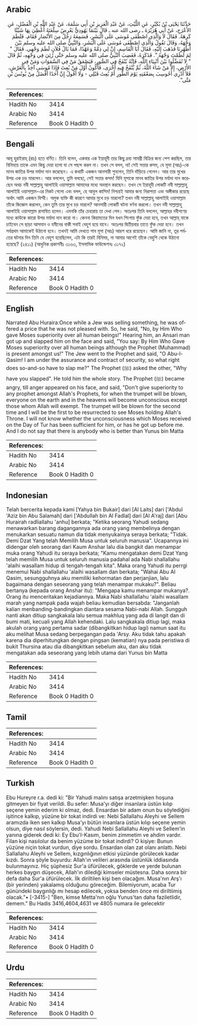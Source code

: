## Arabic


<div dir="rtl" lang="ar" style={{fontSize:'larger',backgroundColor:'#f8f9fa',padding:20}}>
حَدَّثَنَا يَحْيَى بْنُ بُكَيْرٍ، عَنِ اللَّيْثِ، عَنْ عَبْدِ الْعَزِيزِ بْنِ أَبِي سَلَمَةَ، عَنْ عَبْدِ اللَّهِ بْنِ الْفَضْلِ، عَنِ الأَعْرَجِ، عَنْ أَبِي هُرَيْرَةَ ـ رضى الله عنه ـ قَالَ بَيْنَمَا يَهُودِيٌّ يَعْرِضُ سِلْعَتَهُ أُعْطِيَ بِهَا شَيْئًا كَرِهَهُ‏.‏ فَقَالَ لاَ وَالَّذِي اصْطَفَى مُوسَى عَلَى الْبَشَرِ، فَسَمِعَهُ رَجُلٌ مِنَ الأَنْصَارِ فَقَامَ، فَلَطَمَ وَجْهَهُ، وَقَالَ تَقُولُ وَالَّذِي اصْطَفَى مُوسَى عَلَى الْبَشَرِ، وَالنَّبِيُّ صلى الله عليه وسلم بَيْنَ أَظْهُرِنَا فَذَهَبَ إِلَيْهِ، فَقَالَ أَبَا الْقَاسِمِ، إِنَّ لِي ذِمَّةً وَعَهْدًا، فَمَا بَالُ فُلاَنٍ لَطَمَ وَجْهِي‏.‏ فَقَالَ ‏"‏ لِمَ لَطَمْتَ وَجْهَهُ ‏"‏‏.‏ فَذَكَرَهُ، فَغَضِبَ النَّبِيُّ صلى الله عليه وسلم حَتَّى رُئِيَ فِي وَجْهِهِ، ثُمَّ قَالَ ‏"‏ لاَ تُفَضِّلُوا بَيْنَ أَنْبِيَاءِ اللَّهِ، فَإِنَّهُ يُنْفَخُ فِي الصُّورِ، فَيَصْعَقُ مَنْ فِي السَّمَوَاتِ وَمَنْ فِي الأَرْضِ، إِلاَّ مَنْ شَاءَ اللَّهُ، ثُمَّ يُنْفَخُ فِيهِ أُخْرَى، فَأَكُونُ أَوَّلَ مَنْ بُعِثَ فَإِذَا مُوسَى آخِذٌ بِالْعَرْشِ، فَلاَ أَدْرِي أَحُوسِبَ بِصَعْقَتِهِ يَوْمَ الطُّورِ أَمْ بُعِثَ قَبْلِي -‏ وَلَا أَقُولُ إِنَّ أَحَدًا أَفْضَلُ مِنْ يُونُسَ بْنِ مَتَّى"‏‏.‏
</div>
<div style={{backgroundColor:'#f8f9fa',padding:20, marginBottom: 10}}><table> <thead> <tr> <th>References:</th> <th></th> </tr> </thead> <tbody><tr><td>Hadith No</td><td>3414</td></tr><tr><td>Arabic No</td><td>3414</td></tr><tr><td>Reference</td><td>Book 0 Hadith 0</td></tr></tbody></table></div>

## Bengali


<div dir="ltr" lang="bn" style={{fontSize:'larger',backgroundColor:'#f8f9fa',padding:20}}>
আবূ হুরাইরাহ্ (রাঃ) হতে বর্ণিত। তিনি বলেন, একবার এক ইয়াহূদী তার কিছু দ্রব্য সামগ্রী বিক্রির জন্য পেশ করছিল, তার বিনিময়ে তাকে এমন কিছু দেয়া হলো যা সে পছন্দ করল না। তখন সে বলল, না! সেই সত্তার কসম, যে মূসা (আঃ)-কে মানব জাতির উপর মর্যাদা দান করেছেন। এ কথাটি একজন আনসারী শুনলেন, তিনি দাঁড়িয়ে গেলেন। আর তার মুখের উপর এক চড় মারলেন। আর বললেন, তুমি বলছো, সেই সত্তার কসম! যিনি মূসাকে মানব জাতির উপর মর্যাদা দান করেছেন অথচ নবী সাল্লাল্লাহু আলাইহি ওয়াসাল্লাম আমাদের মধ্যে অবস্থান করছেন। তখন সে ইয়াহূদী লোকটি নবী সাল্লাল্লাহু আলাইহি ওয়াসাল্লাম-এর নিকট গেলো এবং বলল, হে আবুল কাসিম! নিশ্চয়ই আমার জন্য নিরাপত্তা এবং অঙ্গীকার রয়েছে অর্থাৎ আমি একজন যিম্মী। অমুক ব্যক্তি কী কারণে আমার মুখে চড় মারলো? তখন নবী সাল্লাল্লাহু আলাইহি ওয়াসাল্লাম তাঁকে জিজ্ঞেস করলেন, কেন তুমি তার মুখে চড় মারলে? আনসারী লোকটি ঘটনা বর্ণনা করলো। তখন নবী সাল্লাল্লাহু আলাইহি ওয়াসাল্লাম রাগান্বিত হলেন। এমনকি তাঁর চেহারায় তা দেখা গেল। অতঃপর তিনি বললেন, আল্লাহর নবীগণের মধ্যে কাউকে কারো উপর মর্যাদা দান করো না। কেননা কিয়ামতের দিন যখন শিংগায় ফুঁক দেয়া হবে, তখন আল্লাহ্ যাকে চাইবেন সে ছাড়া আসমান ও যমীনের বাকী সবাই বেহুশ হয়ে যাবে। অতঃপর দ্বিতীয়বার তাতে ফুঁক দেয়া হবে। তখন সর্বপ্রথম আমাকেই উঠানো হবে। তখনই আমি দেখতে পাব মূসা (আঃ) আরশ ধরে রয়েছেন। আমি জানি না, তূর পর্বতের ঘটনার দিন তিনি যে বেহুশ হয়েছিলেন, এটা কি তারই বিনিময়, না আমার আগেই তাঁকে বেহুশি থেকে উঠানো হয়েছে? (২৪১১) (আধুনিক প্রকাশনীঃ ৩১৬৩, ইসলামিক ফাউন্ডেশনঃ ৩১৭২)
</div>
<div style={{backgroundColor:'#f8f9fa',padding:20, marginBottom: 10}}><table> <thead> <tr> <th>References:</th> <th></th> </tr> </thead> <tbody><tr><td>Hadith No</td><td>3414</td></tr><tr><td>Arabic No</td><td>3414</td></tr><tr><td>Reference</td><td>Book 0 Hadith 0</td></tr></tbody></table></div>

## English


<div dir="ltr" lang="en" style={{fontSize:'larger',backgroundColor:'#f8f9fa',padding:20}}>
Narrated Abu Huraira:Once while a Jew was selling something, he was offered a price that he was not pleased with. So, he said, "No, by Him Who gave Moses superiority over all human beings!" Hearing him, an Ansari man got up and slapped him on the face and said, "You say: By Him Who Gave Moses superiority over all human beings although the Prophet (Muhammad) is present amongst us!" The Jew went to the Prophet and said, "O Abu-l-Qasim! I am under the assurance and contract of security, so what right does so-and-so have to slap me?" The Prophet (ﷺ) asked the other, "Why have you slapped". He told him the whole story. The Prophet (ﷺ) became angry, till anger appeared on his face, and said, "Don't give superiority to any prophet amongst Allah's Prophets, for when the trumpet will be blown, everyone on the earth and in the heavens will become unconscious except those whom Allah will exempt. The trumpet will be blown for the second time and I will be the first to be resurrected to see Moses holding Allah's Throne. I will not know whether the unconsciousness which Moses received on the Day of Tur has been sufficient for him, or has he got up before me. And I do not say that there is anybody who is better than Yunus bin Matta
</div>
<div style={{backgroundColor:'#f8f9fa',padding:20, marginBottom: 10}}><table> <thead> <tr> <th>References:</th> <th></th> </tr> </thead> <tbody><tr><td>Hadith No</td><td>3414</td></tr><tr><td>Arabic No</td><td>3414</td></tr><tr><td>Reference</td><td>Book 0 Hadith 0</td></tr></tbody></table></div>

## Indonesian


<div dir="ltr" lang="id" style={{fontSize:'larger',backgroundColor:'#f8f9fa',padding:20}}>
Telah bercerita kepada kami [Yahya bin Bukair] dari [Al Laits] dari ['Abdul 'Aziz bin Abu Salamah] dari ['Abdullah bin Al Fadlal] dari [Al A'raj] dari [Abu Hurairah radliallahu 'anhu] berkata; "Ketika seorang Yahudi sedang menawarkan barang dagangannya ada orang yang membelinya dengan menukarkan sesuatu namun dia tidak menyukainya seraya berkata; "Tidak. Demi Dzat Yang telah Memilih Musa untuk seluruh manusia". Ucapannya ini didengar oleh seorang dari Kaum Anshar lalu dia bangkit dan menampar muka orang Yahudi itu seraya berkata; "Kamu mengatakan demi Dzat Yang telah memilih Musa untuk seluruh manusia padahal ada Nabi shallallahu 'alaihi wasallam hidup di tengah-tengah kita". Maka orang Yahudi itu perrgi menemui Nabi shallallahu 'alaihi wasallam dan berkata; "Wahai Abu Al Qasim, sesungguhnya aku memiliki kehormatan dan perjanjian, lalu bagaimana dengan seseorang yang telah menampar mukaku?". Beliau bertanya (kepada orang Anshar itu): "Mengapa kamu menampar mukanya?. Orang itu menceritakan kejadiannya. Maka Nabi shallallahu 'alaihi wasallam marah yang nampak pada wajah beliau kemudian bersabda: "Janganlah kalian menbanding-bandingkan diantara sesama Nabi-nabi Allah. Sungguh nanti akan ditiup sangkakala lalu semua makhluq yang ada di langit dan di bumi mati, kecuali yang Allah kehendaki. Lalu sangkakala ditiup lagi, maka akulah orang yang pertama sadar (dibangkitkan hidup lagi) namun saat itu aku melihat Musa sedang berpegangan pada 'Arsy. Aku tidak tahu apakah karena dia diperhitungkan dengan pingsan (kematian) nya pada peristiwa di bukit Thursina atau dia dibangkitkan sebelum aku, dan aku tidak mengatakan ada seseorang yang lebih utama dari Yunus bin Matta
</div>
<div style={{backgroundColor:'#f8f9fa',padding:20, marginBottom: 10}}><table> <thead> <tr> <th>References:</th> <th></th> </tr> </thead> <tbody><tr><td>Hadith No</td><td>3414</td></tr><tr><td>Arabic No</td><td>3414</td></tr><tr><td>Reference</td><td>Book 0 Hadith 0</td></tr></tbody></table></div>

## Tamil


<div dir="ltr" lang="ta" style={{fontSize:'larger',backgroundColor:'#f8f9fa',padding:20}}>

</div>
<div style={{backgroundColor:'#f8f9fa',padding:20, marginBottom: 10}}><table> <thead> <tr> <th>References:</th> <th></th> </tr> </thead> <tbody><tr><td>Hadith No</td><td>3414</td></tr><tr><td>Arabic No</td><td>3414</td></tr><tr><td>Reference</td><td>Book 0 Hadith 0</td></tr></tbody></table></div>

## Turkish


<div dir="ltr" lang="tr" style={{fontSize:'larger',backgroundColor:'#f8f9fa',padding:20}}>
Ebu Hureyre r.a. dedi ki: "Bir Yahudi malını satışa arzetmişken hoşuna gitmeyen bir fiyat verildi. Bu sefer: Musa'yı diğer insanlara üstün kılıp seçene yemin ederim ki olmaz, dedi. Ensardan bir adam onun bu söylediğini işitince kalkıp, yüzüne bir tokat indirdi ve: Nebi Sallallahu Aleyhi ve Sellem aramızda iken sen kalkıp Musa'yı bütün insanlara üstün kılıp seçene yemin olsun, diye nasıl söylersin, dedi. Yahudi Nebi Sallallahu Aleyhi ve Sellem'in yanına giderek dedi ki: Ey Ebu'I-Kasım, benim zimmetim ve ahdim vardır. Filan kişi nasılolur da benim yüzüme bir tokat indirdi? O kişiye: Bunun yüzüne niçin tokat vurdun, diye sordu. Ensardan olan zat olanı anlattı. Nebi Sallallahu Aleyhi ve Sellem, kızgınlığının etkisi yüzünde görülecek kadar kızdı. Sonra şöyle buyurdu: Allah'ın velileri arasında üstünlük iddiasında bulunmayınız. Hiç şüphesiz Sur'a üfürülecek, göklerde ve yerde bulunan herkes baygın düşecek, Allah'ın dilediği kimseler müstesna. Daha sonra bir defa daha Sur'a üfürülecek. İlk diriltilen kişi ben olacağım. Musa'nın Arş'ı (bir yerinden) yakalamış olduğunu göreceğim. Bilemiyorum, acaba Tur günündeki baygınlığı mı hesap edilecek, yoksa benden önce mi diriltiimiş olacak."• [-3415-] "Ben, kimse Metta'nın oğlu Yunus'tan daha faziletlidir, demem." Bu Hadis 3416,4604,4631 ve 4805 numara ile gelecektir
</div>
<div style={{backgroundColor:'#f8f9fa',padding:20, marginBottom: 10}}><table> <thead> <tr> <th>References:</th> <th></th> </tr> </thead> <tbody><tr><td>Hadith No</td><td>3414</td></tr><tr><td>Arabic No</td><td>3414</td></tr><tr><td>Reference</td><td>Book 0 Hadith 0</td></tr></tbody></table></div>

## Urdu


<div dir="rtl" lang="ur" style={{fontSize:'larger',backgroundColor:'#f8f9fa',padding:20}}>

</div>
<div style={{backgroundColor:'#f8f9fa',padding:20, marginBottom: 10}}><table> <thead> <tr> <th>References:</th> <th></th> </tr> </thead> <tbody><tr><td>Hadith No</td><td>3414</td></tr><tr><td>Arabic No</td><td>3414</td></tr><tr><td>Reference</td><td>Book 0 Hadith 0</td></tr></tbody></table></div>